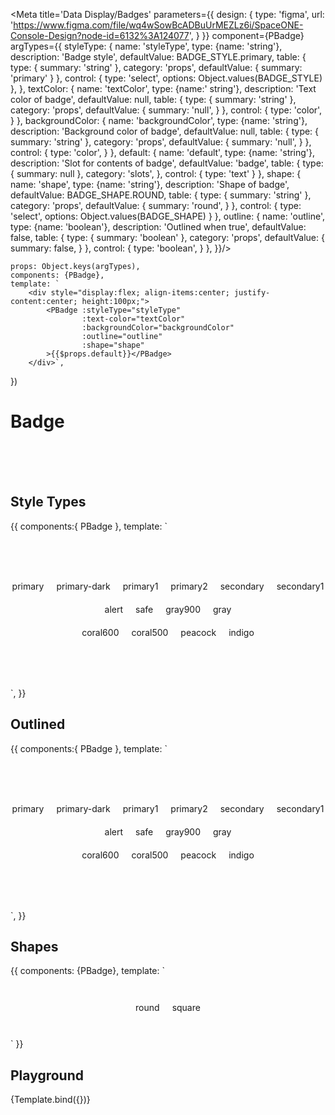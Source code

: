 
<Meta title='Data Display/Badges' parameters={{
    design: {
        type: 'figma',
        url: 'https://www.figma.com/file/wq4wSowBcADBuUrMEZLz6i/SpaceONE-Console-Design?node-id=6132%3A124077',
    }
}} component={PBadge} argTypes={{
    styleType: {
        name: 'styleType',
        type: {name: 'string'},
        description: 'Badge style',
        defaultValue: BADGE_STYLE.primary,
        table: {
            type: {
                summary: 'string'
            },
            category: 'props',
            defaultValue: {
                summary: 'primary'
            }
        },
        control: {
            type: 'select',
            options: Object.values(BADGE_STYLE)
        },
    },
    textColor: {
        name: 'textColor',
        type: {name:' string'},
        description: 'Text color of badge',
        defaultValue: null,
        table: {
            type: {
                summary: 'string'
            },
            category: 'props',
            defaultValue: {
                summary: 'null',
            }
        },
        control: {
            type: 'color',
        }
    },
    backgroundColor: {
        name: 'backgroundColor',
        type: {name: 'string'},
        description: 'Background color of badge',
        defaultValue: null,
        table: {
            type: {
                summary: 'string'
            },
            category: 'props',
            defaultValue: {
                summary: 'null',
            }
        },
        control: {
            type: 'color',
        }
    },
    default: {
        name: 'default',
        type: {name: 'string'},
        description: 'Slot for contents of badge',
        defaultValue: 'badge',
        table: {
            type: {
                summary: null
            },
            category: 'slots',
        },
        control: {
            type: 'text'
        }
    },
    shape: {
        name: 'shape',
        type: {name: 'string'},
        description: 'Shape of badge',
        defaultValue: BADGE_SHAPE.ROUND,
        table: {
            type: {
                summary: 'string'
            },
            category: 'props',
            defaultValue: {
                summary: 'round',
            }
        },
        control: {
            type: 'select',
            options: Object.values(BADGE_SHAPE)
        }
    },
    outline: {
        name: 'outline',
        type: {name: 'boolean'},
        description: 'Outlined when true',
        defaultValue: false,
        table: {
            type: {
                summary: 'boolean'
            },
            category: 'props',
            defaultValue: {
                summary: false,
            }
        },
        control: {
            type: 'boolean',
        }
    },
}}/>

    props: Object.keys(argTypes),
    components: {PBadge},
    template: `
        <div style="display:flex; align-items:center; justify-content:center; height:100px;">
            <PBadge :styleType="styleType"
                    :text-color="textColor"
                    :backgroundColor="backgroundColor"
                    :outline="outline"
                    :shape="shape"
            >{{$props.default}}</PBadge>
        </div>`,
})

# Badge

<br/>
<br/>
<br/>

## Style Types

<Canvas>
    <Story name='Style Types' height='250px'>
        {{
            components:{ PBadge },
            template: `
                <div style="display: flex; flex-direction: column; justify-content: center; align-items: center; height:250px;">
                    <div style="display:flex">
                        <p-badge styleType="primary" style="margin-right: 20px">
                            <div>primary</div>
                        </p-badge>
                        <p-badge styleType="primary-dark" style="margin-right: 20px">
                            <div>primary-dark</div>
                        </p-badge>
                        <p-badge styleType="primary1" style="margin-right: 20px">
                            <div>primary1</div>
                        </p-badge>
                        <p-badge styleType="primary2" style="margin-right: 20px">
                            <div>primary2</div>
                        </p-badge>
                        <p-badge styleType="secondary" style="margin-right: 20px">
                            <div>secondary</div>
                        </p-badge>
                        <p-badge styleType="secondary1">
                            <div>secondary1</div>
                        </p-badge>
                    </div>
                    <div style="display:flex; margin-top: 20px">
                        <p-badge styleType="alert" style="margin-right: 20px">
                            <div>alert</div>
                        </p-badge>
                        <p-badge styleType="safe" style="margin-right: 20px">
                            <div>safe</div>
                        </p-badge>
                        <p-badge styleType="gray900" style="margin-right: 20px">
                            <div>gray900</div>
                        </p-badge>
                        <p-badge styleType="gray">
                            <div>gray</div>
                        </p-badge>
                    </div>
                    <div style="display:flex; margin-top: 20px">
                        <p-badge styleType="coral600" style="margin-right: 20px">
                            <div>coral600</div>
                        </p-badge>
                        <p-badge styleType="coral500" style="margin-right: 20px">
                            <div>coral500</div>
                        </p-badge>
                        <p-badge styleType="peacock" style="margin-right: 20px">
                            <div>peacock</div>
                        </p-badge>
                        <p-badge styleType="indigo">
                            <div>indigo</div>
                        </p-badge>
                    </div>
                </div>`,
        }}
    </Story>
</Canvas>

## Outlined

<Canvas>
    <Story name='Outlined' height='250px'>
        {{
            components:{ PBadge },
            template: `
                <div style="display: flex; flex-direction: column; justify-content: center; align-items: center; height:250px;">
                    <div style="display:flex">
                        <p-badge styleType="primary" outline style="margin-right: 20px">
                            <div>primary</div>
                        </p-badge>
                        <p-badge styleType="primary-dark" outline style="margin-right: 20px">
                            <div>primary-dark</div>
                        </p-badge>
                        <p-badge styleType="primary1" outline style="margin-right: 20px">
                            <div>primary1</div>
                        </p-badge>
                        <p-badge styleType="primary2" outline style="margin-right: 20px">
                            <div>primary2</div>
                        </p-badge>
                        <p-badge styleType="secondary" outline style="margin-right: 20px">
                            <div>secondary</div>
                        </p-badge>
                        <p-badge styleType="secondary1" outline>
                            <div>secondary1</div>
                        </p-badge>
                    </div>
                    <div style="display:flex; margin-top: 20px">
                        <p-badge styleType="alert" outline style="margin-right: 20px">
                            <div>alert</div>
                        </p-badge>
                        <p-badge styleType="safe" outline style="margin-right: 20px">
                            <div>safe</div>
                        </p-badge>
                        <p-badge styleType="gray900" outline style="margin-right: 20px">
                            <div>gray900</div>
                        </p-badge>
                        <p-badge styleType="gray" outline>
                            <div>gray</div>
                        </p-badge>
                    </div>
                    <div style="display:flex; margin-top: 20px">
                        <p-badge styleType="coral600" outline style="margin-right: 20px">
                            <div>coral600</div>
                        </p-badge>
                        <p-badge styleType="coral500" outline style="margin-right: 20px">
                            <div>coral500</div>
                        </p-badge>
                        <p-badge styleType="peacock" outline style="margin-right: 20px">
                            <div>peacock</div>
                        </p-badge>
                        <p-badge styleType="indigo" outline>
                            <div>indigo</div>
                        </p-badge>
                    </div>
                </div>`,
        }}
    </Story>
</Canvas>

## Shapes

<Canvas>
    <Story name="Shapes" height="100px">
        {{
            components: {PBadge},
            template: `
                <div style="display: flex; align-items: center; justify-content: center; height: 100px">
                    <p-badge shape="round">
                        <div>round</div>
                    </p-badge>
                    <p-badge shape="square" style="margin-left: 20px">
                        <div>square</div>
                    </p-badge>
                </div>`
        }}
    </Story>
</Canvas>

## Playground

<Canvas>
    <Story name="Playground" height="100px">
        {Template.bind({})}
    </Story>
</Canvas>

<ArgsTable story="playground" />
